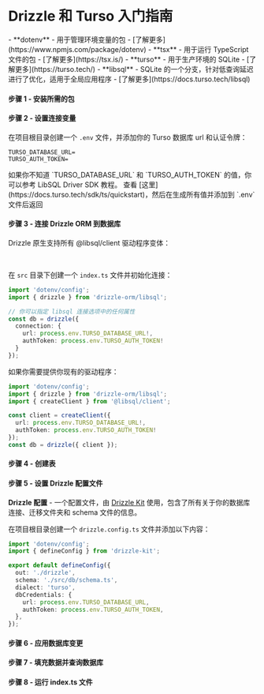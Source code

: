 
<Breadcrumbs/>

# Drizzle 和 Turso 入门指南

<Prerequisites>  
  - **dotenv** - 用于管理环境变量的包 - [了解更多](https://www.npmjs.com/package/dotenv)
  - **tsx** - 用于运行 TypeScript 文件的包 - [了解更多](https://tsx.is/)
  - **turso** - 用于生产环境的 SQLite - [了解更多](https://turso.tech/)
  - **libsql** - SQLite 的一个分支，针对低查询延迟进行了优化，适用于全局应用程序 - [了解更多](https://docs.turso.tech/libsql)
</Prerequisites>

<FileStructure />

#### 步骤 1 - 安装所需的包
<InstallPackages lib='@libsql/client'/>

#### 步骤 2 - 设置连接变量

在项目根目录创建一个 `.env` 文件，并添加你的 Turso 数据库 url 和认证令牌：

```plaintext copy
TURSO_DATABASE_URL=
TURSO_AUTH_TOKEN=
```

<Callout type='info' title='重要提示'>
如果你不知道 `TURSO_DATABASE_URL` 和 `TURSO_AUTH_TOKEN` 的值，你可以参考 LibSQL Driver SDK 教程。
查看 [这里](https://docs.turso.tech/sdk/ts/quickstart)，然后在生成所有值并添加到 `.env` 文件后返回
</Callout>

#### 步骤 3 - 连接 Drizzle ORM 到数据库
Drizzle 原生支持所有 @libsql/client 驱动程序变体：

<LibsqlTable />
<br/>
<LibsqlTabs />

在 `src` 目录下创建一个 `index.ts` 文件并初始化连接：

```typescript copy
import 'dotenv/config';
import { drizzle } from 'drizzle-orm/libsql';

// 你可以指定 libsql 连接选项中的任何属性
const db = drizzle({ 
  connection: { 
    url: process.env.TURSO_DATABASE_URL!, 
    authToken: process.env.TURSO_AUTH_TOKEN!
  }
});
```

如果你需要提供你现有的驱动程序：
```typescript copy
import 'dotenv/config';
import { drizzle } from 'drizzle-orm/libsql';
import { createClient } from '@libsql/client';

const client = createClient({ 
  url: process.env.TURSO_DATABASE_URL!, 
  authToken: process.env.TURSO_AUTH_TOKEN!
});
const db = drizzle({ client });
```

#### 步骤 4 - 创建表

<CreateTable/>

#### 步骤 5 - 设置 Drizzle 配置文件

**Drizzle 配置** - 一个配置文件，由 [Drizzle Kit](/docs/kit-overview) 使用，包含了所有关于你的数据库连接、迁移文件夹和 schema 文件的信息。

在项目根目录创建一个 `drizzle.config.ts` 文件并添加以下内容：

```typescript copy filename="drizzle.config.ts"
import 'dotenv/config';
import { defineConfig } from 'drizzle-kit';

export default defineConfig({
  out: './drizzle',
  schema: './src/db/schema.ts',
  dialect: 'turso',
  dbCredentials: {
    url: process.env.TURSO_DATABASE_URL,
    authToken: process.env.TURSO_AUTH_TOKEN,
  },
});
```

#### 步骤 6 - 应用数据库变更

<ApplyChanges />

#### 步骤 7 - 填充数据并查询数据库

<QueryTurso/>

#### 步骤 8 - 运行 index.ts 文件

<RunFile/>
